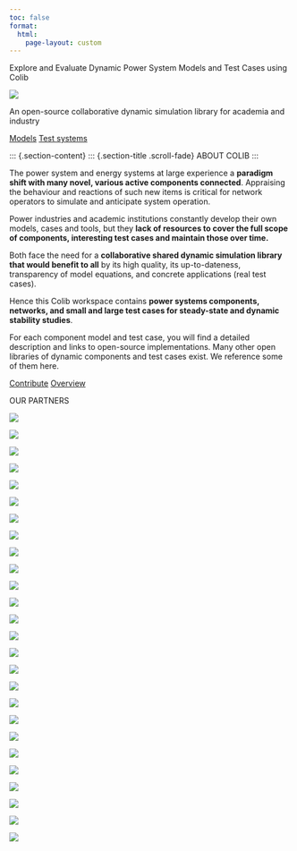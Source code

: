```yaml
---
toc: false
format:
  html:
    page-layout: custom
---
```


::: {.main-header}
::: {.hero-banner}
::: {.hero-content}
::: {.hero-text .fade-in-right}
Explore and Evaluate Dynamic Power System Models and Test Cases using Colib
:::
::: {.hero-image .fade-in-left}
![](assets/img/HVDC_model_modelica.png){.hero-diagram}
:::
:::
::: {.hero-subcontent .fade-in-up}
::: {.hero-subcontent-text}
An open-source collaborative dynamic simulation library for academia and industry
:::
::: {.button-group}
[Models](models/index.qmd){.btn-main} [Test systems](test_cases.qmd){.btn-main}
:::
:::
:::
:::

::: {.section-content}
::: {.section-title .scroll-fade}
ABOUT COLIB
:::

::: {.flex-row .scroll-fade}
::: {.col-md-6 .scroll-fade}
The power system and energy systems at large experience a **paradigm shift with many novel, various active components connected**. Appraising the behaviour and reactions of such new items is critical for network operators to simulate and anticipate system operation.

Power industries and academic institutions constantly develop their own models, cases and tools, but they **lack of resources to cover the full scope of components, interesting test cases and maintain those over time.**
:::
::: {.col-md-6 .scroll-fade}
Both face the need for a **collaborative shared dynamic simulation library that would benefit to all** by its high quality, its up-to-dateness, transparency of model equations, and concrete applications (real test cases).

Hence this Colib workspace contains **power systems components, networks, and small and large test cases for steady-state and dynamic stability studies**.
:::
:::

For each component model and test case, you will find a detailed description and links to open-source implementations. Many other open libraries of dynamic components and test cases exist. We reference some of them here.

::: {.button-group}
[Contribute](models.qmd){.btn-main} [Overview](test_cases.qmd){.btn-main}
:::

::: {.partner-section .scroll-fade}
::: {.section-title}
OUR PARTNERS
:::

::: {.partner-logos}

::: {.parter-logo .scroll-fade}
[![](assets/img/colib_logos/AIR_LIQUIDE.png){.parter-logo-img}](https://www.airliquide.com/){target="_blank"}
:::
::: {.parter-logo .scroll-fade}
[![](assets/img/colib_logos/Alliander.png){.parter-logo-img-lg}](https://www.alliander.com/){target="_blank"}
:::

::: {.parter-logo .scroll-fade}
[![](assets/img/colib_logos/Cyprus_University_of_Technology.png){.parter-logo-img-lg}](https://www.cut.ac.cy/){target="_blank"}
:::

::: {.parter-logo .scroll-fade}
[![](assets/img/colib_logos/Danmarks_Tekniske_Universitet_(logo).svg){.parter-logo-img-lg}](https://www.dtu.dk/){target="_blank"}
:::

::: {.parter-logo .scroll-fade}
[![](assets/img/colib_logos/EDF.svg.png){.parter-logo-img-lg}](https://www.edf.fr/){target="_blank"}
:::

::: {.parter-logo .scroll-fade}
[![](assets/img/colib_logos/Eindhoven_University.svg.png){.parter-logo-img-lg}](https://www.tue.nl/){target="_blank"}
:::

::: {.parter-logo .scroll-fade}
[![](assets/img/colib_logos/ELES_logo.svg){.parter-logo-img}](https://www.eles.si/){target="_blank"}
:::

::: {.parter-logo .scroll-fade}
[![](assets/img/colib_logos/EPRI.webp){.parter-logo-img-lg}](https://www.epri.com/){target="_blank"}
:::

::: {.parter-logo .scroll-fade}
[![](assets/img/colib_logos/ETH_Zurich.svg.png){.parter-logo-img}](https://ethz.ch/){target="_blank"}
:::

::: {.parter-logo .scroll-fade}
[![](assets/img/colib_logos/Fraunhofer-Gesellschaft_2009_logo.svg){.parter-logo-img}](https://www.fraunhofer.de/){target="_blank"}
:::

::: {.parter-logo .scroll-fade}
[![](assets/img/colib_logos/HEDNO-PANTONE.webp){.parter-logo-img-lg}](https://www.deddie.gr/){target="_blank"}
:::

::: {.parter-logo .scroll-fade}
[![](assets/img/colib_logos/Hydro-Quebec.svg){.parter-logo-img-lg}](https://www.hydroquebec.com/){target="_blank"}
:::

::: {.parter-logo .scroll-fade}
[![](assets/img/colib_logos/INESCTEC.webp){.parter-logo-img-lg}](https://www.inesctec.pt/){target="_blank"}
:::

::: {.parter-logo .scroll-fade}
[![](assets/img/colib_logos/NaTran.svg.png){.parter-logo-img-lg}](https://www.natran.eu/){target="_blank"}
:::

::: {.parter-logo .scroll-fade}
[![](assets/img/colib_logos/NTUA.webp){.parter-logo-img-lg}](https://www.ntua.gr/){target="_blank"}
:::

::: {.parter-logo .scroll-fade}
[![](assets/img/colib_logos/RTE.svg){.parter-logo-img-lg}](https://www.rte-france.com/){target="_blank"}
:::

::: {.parter-logo .scroll-fade}
[![](assets/img/colib_logos/RWTH.svg){.parter-logo-img}](https://www.rwth-aachen.de/){target="_blank"}
:::

::: {.parter-logo .scroll-fade}
[![](assets/img/colib_logos/Swissgrid.svg){.parter-logo-img}](https://www.swissgrid.ch/){target="_blank"}
:::

::: {.parter-logo .scroll-fade}
[![](assets/img/colib_logos/Tennet.svg){.parter-logo-img}](https://www.tennet.eu/){target="_blank"}
:::

::: {.parter-logo .scroll-fade}
[![](assets/img/colib_logos/TotalEnergies.svg){.parter-logo-img-lg}](https://totalenergies.com/){target="_blank"}
:::

::: {.parter-logo .scroll-fade}
[![](assets/img/colib_logos/TUDELFT.svg){.parter-logo-img-lg}](https://www.tudelft.nl/){target="_blank"}
:::

::: {.parter-logo .scroll-fade}
[![](assets/img/colib_logos/Universitat_Duisburg-Essen.svg.png){.parter-logo-img-lg}](https://www.uni-due.de/){target="_blank"}
:::

::: {.parter-logo .scroll-fade}
[![](assets/img/colib_logos/ul.svg){.parter-logo-img-lg}](https://www.uni-lj.si/en/university/){target="_blank"}
:::

::: {.parter-logo .scroll-fade}
[![](assets/img/colib_logos/Universite_Grenoble_Alpes.svg.png){.parter-logo-img-lg}](https://www.univ-grenoble-alpes.fr/){target="_blank"}
:::

::: {.parter-logo .scroll-fade}
[![](assets/img/colib_logos/UPC.svg.png){.parter-logo-img-lg}](https://www.upc.edu/){target="_blank"}
:::

::: {.parter-logo .scroll-fade}
[![](assets/img/colib_logos/universidad-pontificia-de-comillas.svg){.parter-logo-img-lg}](https://www.comillas.edu/){target="_blank"}
:::


:::
:::

<script>
// Intersection Observer for scroll-based fade effects
document.addEventListener('DOMContentLoaded', function() {
  const fadeElements = document.querySelectorAll('.scroll-fade');
  
  const observer = new IntersectionObserver((entries) => {
    entries.forEach(entry => {
      if (entry.isIntersecting) {
        entry.target.classList.add('visible');
      }
    });
  }, {
    threshold: 0.1,
    rootMargin: '0px 0px -50px 0px'
  });
  
  fadeElements.forEach(element => {
    observer.observe(element);
  });
});
</script>
